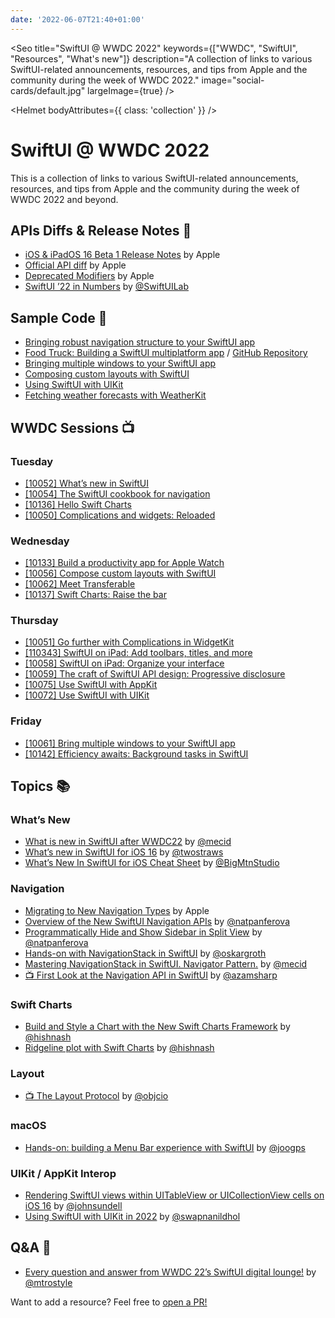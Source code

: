 ```yaml
---
date: '2022-06-07T21:40+01:00'
---
```




<Seo 
  title="SwiftUI @ WWDC 2022" 
  keywords={["WWDC", "SwiftUI", "Resources", "What's new"]}
  description="A collection of links to various SwiftUI-related announcements, resources, and tips from Apple and the community during the week of WWDC 2022."
  image="social-cards/default.jpg"
  largeImage={true}
/>

<Helmet bodyAttributes={{ class: 'collection' }} />

# SwiftUI @ WWDC 2022

This is a collection of links to various SwiftUI-related announcements, resources, and tips from Apple and the community during the week of WWDC 2022 and beyond.

## APIs Diffs & Release Notes 🔬

- [iOS & iPadOS 16 Beta 1 Release Notes](https://developer.apple.com/documentation/ios-ipados-release-notes/ios-ipados-16-release-notes#SwiftUI) by Apple
- [Official API diff](https://developer.apple.com/documentation/swiftui?changes=latest_minor) by Apple
- [Deprecated Modifiers](https://developer.apple.com/documentation/swiftui/view-deprecated) by Apple
- [SwiftUI ’22 in Numbers](https://swiftui-lab.com/swiftui-22-in-numbers/) by [@SwiftUILab](https://twitter.com/swiftuilab)

## Sample Code 🧪

- [Bringing robust navigation structure to your SwiftUI app](https://developer.apple.com/documentation/swiftui/bringing_robust_navigation_structure_to_your_swiftui_app)
- [Food Truck: Building a SwiftUI multiplatform app](https://developer.apple.com/documentation/swiftui/food_truck_building_a_swiftui_multiplatform_app) / [GitHub Repository](https://github.com/apple/sample-food-truck)
- [Bringing multiple windows to your SwiftUI app](https://developer.apple.com/documentation/swiftui/bringing_multiple_windows_to_your_swiftui_app)
- [Composing custom layouts with SwiftUI](https://developer.apple.com/documentation/swiftui/composing_custom_layouts_with_swiftui)
- [Using SwiftUI with UIKit](https://developer.apple.com/documentation/uikit/views_and_controls/using_swiftui_with_uikit)
- [Fetching weather forecasts with WeatherKit](https://developer.apple.com/documentation/weatherkit/fetching_weather_forecasts_with_weatherkit)

## WWDC Sessions 📺

### Tuesday

- [[10052] What’s new in SwiftUI](https://developer.apple.com/wwdc22/10052)
- [[10054] The SwiftUI cookbook for navigation](https://developer.apple.com/wwdc22/10054)
- [[10136] Hello Swift Charts](https://developer.apple.com/wwdc22/10136)
- [[10050] Complications and widgets: Reloaded](https://developer.apple.com/wwdc22/10050)

### Wednesday

- [[10133] Build a productivity app for Apple Watch ](https://developer.apple.com/wwdc22/10133)
- [[10056] Compose custom layouts with SwiftUI](https://developer.apple.com/wwdc22/10056)
- [[10062] Meet Transferable](https://developer.apple.com/wwdc22/10062)
- [[10137] Swift Charts: Raise the bar](https://developer.apple.com/wwdc22/10137)

### Thursday

- [[10051] Go further with Complications in WidgetKit](https://developer.apple.com/wwdc22/10051)
- [[110343] SwiftUI on iPad: Add toolbars, titles, and more](https://developer.apple.com/wwdc22/110343)
- [[10058] SwiftUI on iPad: Organize your interface](https://developer.apple.com/wwdc22/10058)
- [[10059] The craft of SwiftUI API design: Progressive disclosure](https://developer.apple.com/wwdc22/10059)
- [[10075] Use SwiftUI with AppKit](https://developer.apple.com/wwdc22/10075)
- [[10072] Use SwiftUI with UIKit](https://developer.apple.com/wwdc22/10072)

### Friday

- [[10061] Bring multiple windows to your SwiftUI app](https://developer.apple.com/wwdc22/10061)
- [[10142] Efficiency awaits: Background tasks in SwiftUI](https://developer.apple.com/wwdc22/10142)

## Topics 📚

### What’s New

- [What is new in SwiftUI after WWDC22](https://swiftwithmajid.com/2022/06/07/what-is-new-in-swiftui-after-wwdc22/) by [@mecid](https://twitter.com/mecid)
- [What’s new in SwiftUI for iOS 16](https://www.hackingwithswift.com/articles/250/whats-new-in-swiftui-for-ios-16) by [@twostraws](https://twitter.com/twostraws)
- [What’s New In SwiftUI for iOS Cheat Sheet](https://bigmountainstudio.github.io/What-is-new-in-SwiftUI/) by [@BigMtnStudio](https://twitter.com/bigmtnstudio)

### Navigation

- [Migrating to New Navigation Types](https://developer.apple.com/documentation/swiftui/migrating-to-new-navigation-types/) by Apple
- [Overview of the New SwiftUI Navigation APIs](https://nilcoalescing.com/blog/SwiftUINavigation2022/) by [@natpanferova](https://twitter.com/natpanferova)
- [Programmatically Hide and Show Sidebar in Split View](https://nilcoalescing.com/blog/ProgrammaticallyHideAndShowSidebarInSplitView/) by [@natpanferova](https://twitter.com/natpanferova)
- [Hands-on with NavigationStack in SwiftUI](https://cindori.com/developer/hands-on-swiftui-navigation-stack) by [@oskargroth](https://twitter.com/oskargroth)
- [Mastering NavigationStack in SwiftUI. Navigator Pattern.](https://swiftwithmajid.com/2022/06/15/mastering-navigationstack-in-swiftui-navigator-pattern/) by [@mecid](https://twitter.com/mecid)
- [📺 First Look at the Navigation API in SwiftUI](https://www.youtube.com/watch?v=3Ur6kUStKRo) by [@azamsharp](https://twitter.com/azamsharp)

### Swift Charts

- [Build and Style a Chart with the New Swift Charts Framework](https://nilcoalescing.com/blog/BuildAndStyleAChartWithSwiftChartsFramework/) by [@hishnash](https://twitter.com/hishnash)
- [Ridgeline plot with Swift Charts](https://nilcoalescing.com/blog/RidgePlotWithSwiftCharts/) by [@hishnash](https://twitter.com/hishnash)

### Layout

- [📺 The Layout Protocol](https://talk.objc.io/episodes/S01E308-the-layout-protocol) by [@objcio](https://twitter.com/objcio)

### macOS

- [Hands-on: building a Menu Bar experience with SwiftUI](https://cindori.com/developer/hands-on-menu-bar) by [@joogps](https://twitter.com/joogps)

### UIKit / AppKit Interop

- [Rendering SwiftUI views within UITableView or UICollectionView cells on iOS 16](https://www.swiftbysundell.com/articles/rendering-swiftui-views-within-uitableview-or-uicollectionview/) by [@johnsundell](https://twitter.com/johnsundell)
- [Using SwiftUI with UIKit in 2022](https://swapnanildhol.blog/blog/tech/2022-06-11-iOS-swiftui-with-uikit-22) by [@swapnanildhol](https://twitter.com/swapnanildhol)

## Q&A 💬

- [Every question and answer from WWDC 22’s SwiftUI digital lounge!](https://midnight-beanie-ccb.notion.site/swiftui-lounge-wwdc22-e20094b91f074398ba395c3fa245e63d) by [@mtrostyle](http://twitter.com/mtrostyle)

Want to add a resource? Feel free to [open a PR!](https://github.com/kaishin/redalemeden.com/edit/main/src/pages/collections/swiftui-2022/index.mdx)
